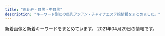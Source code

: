 ```yaml
---
title: "恵比寿・目黒・中目黒"
description: "キーワード別にの巨乳アジアン・チャイナエステ嬢情報をまとめました。"
---
```


新着画像と新着キーワードをまとめています。
2021年04月29日の情報です。

<DmmAffiliateIns />
<KeywordTable
  shops={
    [
    {
        "keywords": {
            "88": 3,
            "F": 1,
            "86": 12,
            "84": 1,
            "83": 2,
            "E": 3,
            "85": 9,
            "87": 6,
            "D": 25,
            "C": 4
        },
        "url": "http://onlyone.tyo.cm/",
        "station": "JR\u76ee\u9ed2\u99c5\u897f\u53e3",
        "img_links": [
            "http://onlyone.tyo.cm/photos/sites/5/2020/05/2020051419324761.jpg",
            "http://onlyone.tyo.cm/photos/sites/5/2018/11/2018110713255310.jpg",
            "http://onlyone.tyo.cm/photos/sites/5/2019/08/2019080815010066.jpg",
            "http://onlyone.tyo.cm/images/room2.jpg",
            "http://onlyone.tyo.cm/photos/sites/5/2019/02/2019022310345266.jpg",
            "http://onlyone.tyo.cm/photos/sites/5/2020/09/2020092510523998.jpg",
            "http://onlyone.tyo.cm/photos/sites/5/2021/02/2021022216501749.jpg",
            "http://onlyone.tyo.cm/photos/sites/5/2019/06/2019060510384975.jpg",
            "http://onlyone.tyo.cm/photos/sites/5/2020/09/2020092617301564.jpg",
            "http://onlyone.tyo.cm/images/room1.jpg",
            "http://onlyone.tyo.cm/images/acc3.jpg",
            "http://onlyone.tyo.cm/images/top.png",
            "http://onlyone.tyo.cm/photos/sites/5/2019/01/2019011814353078.jpg",
            "http://onlyone.tyo.cm/photos/sites/5/2020/09/2020092510524025.jpg",
            "http://onlyone.tyo.cm/images/new.jpg",
            "http://onlyone.tyo.cm/images/s_staff.png",
            "http://onlyone.tyo.cm/photos/sites/5/2019/12/2019121715483135.jpg",
            "http://onlyone.tyo.cm/photos/sites/5/2019/02/2019022310334774.jpg",
            "http://onlyone.tyo.cm/photos/sites/5/2019/01/2019013017372064.jpg",
            "http://onlyone.tyo.cm/photos/sites/5/2019/03/2019030418403098.jpg",
            "http://onlyone.tyo.cm/photos/sites/5/2020/09/2020092218541894.jpg",
            "http://onlyone.tyo.cm/photos/sites/5/2021/03/2021030316101626.jpg",
            "http://onlyone.tyo.cm/photos/sites/5/2020/06/2020060815500896.jpg",
            "http://onlyone.tyo.cm/photos/sites/5/2018/03/2018031607430562.jpg",
            "http://onlyone.tyo.cm/photos/sites/5/2019/11/2019112117013754.jpg",
            "http://onlyone.tyo.cm/photos/sites/5/2019/07/2019070616424775.jpg",
            "http://onlyone.tyo.cm/photos/sites/5/2019/05/2019052911352557.jpg",
            "http://onlyone.tyo.cm/photos/sites/5/2018/06/2018062904050630.jpg",
            "http://onlyone.tyo.cm/photos/sites/5/2018/08/2018080308152252.jpg",
            "http://onlyone.tyo.cm/images/s_link.png",
            "http://onlyone.tyo.cm/images/acc4.jpg",
            "http://onlyone.tyo.cm/photos/sites/5/2018/10/201810181432433.jpg",
            "http://onlyone.tyo.cm/photos/sites/5/2018/08/2018082407542866.jpg",
            "http://onlyone.tyo.cm/photos/sites/5/2018/07/2018071709241386.jpg",
            "http://onlyone.tyo.cm/photos/sites/5/2021/02/202102181024101.jpg",
            "http://onlyone.tyo.cm/photos/sites/5/2019/01/2019013017371133.jpg",
            "http://onlyone.tyo.cm/photos/sites/5/2019/11/2019110105152849.jpg",
            "http://onlyone.tyo.cm/photos/sites/5/2018/09/2018092710191274.jpg",
            "http://onlyone.tyo.cm/images/acc1.jpg",
            "http://onlyone.tyo.cm/photos/sites/5/2020/09/2020090210405221.jpg",
            "http://onlyone.tyo.cm/photos/sites/5/2019/08/2019082610481667.jpg",
            "http://onlyone.tyo.cm/photos/sites/5/2020/01/2020011413501066.jpg",
            "http://onlyone.tyo.cm/images/acc2.jpg",
            "http://onlyone.tyo.cm/photos/sites/5/2020/01/2020011412572423.jpg",
            "http://onlyone.tyo.cm/images/line.jpg",
            "http://onlyone.tyo.cm/photos/sites/5/2020/07/2020070215334437.jpg",
            "http://onlyone.tyo.cm/photos/sites/5/2019/07/2019070711031982.jpg",
            "http://onlyone.tyo.cm/photos/sites/5/2020/03/2020031716151746.jpg",
            "http://onlyone.tyo.cm/photos/sites/5/2021/03/2021030316101022.jpg",
            "http://onlyone.tyo.cm/photos/sites/5/2019/11/2019110105153240.jpg",
            "http://onlyone.tyo.cm/photos/sites/5/2019/07/2019071716092046.jpg",
            "http://onlyone.tyo.cm/photos/sites/5/2019/05/2019050915292562.jpg",
            "http://onlyone.tyo.cm/photos/sites/5/2020/09/2020092510523723.jpg",
            "http://onlyone.tyo.cm/images/room4.jpg",
            "http://onlyone.tyo.cm/photos/sites/5/2021/02/2021021810240848.jpg",
            "http://onlyone.tyo.cm/photos/sites/5/2020/07/2020070217061815.jpg",
            "http://onlyone.tyo.cm/photos/sites/5/2021/02/2021022515094363.jpg",
            "http://onlyone.tyo.cm/photos/sites/5/2020/02/2020022610121615.jpg",
            "http://onlyone.tyo.cm/photos/sites/5/2018/11/2018112110301745.jpg",
            "http://onlyone.tyo.cm/photos/sites/5/2017/11/2017112708111797.jpg",
            "http://onlyone.tyo.cm/photos/sites/5/2019/07/201907171609201.jpg",
            "http://onlyone.tyo.cm/images/room3.jpg",
            "http://onlyone.tyo.cm/photos/sites/5/2020/01/2020011413500417.jpg",
            "http://onlyone.tyo.cm/photos/sites/5/2021/02/202102201049167.jpg",
            "http://onlyone.tyo.cm/photos/sites/5/2019/06/2019060510472559.jpg",
            "http://onlyone.tyo.cm/photos/sites/5/2019/12/2019120510353312.jpg"
        ],
        "name": "OnlyOne"
    },
    {
        "url": "http://sakuram.jpest.net/",
        "img_links": [
            "http://sakuram.jpest.net/images/c9.jpg",
            "http://sakuram.jpest.net/images/sp_tit_massage.jpg",
            "http://sakuram.jpest.net/images/c2.jpg",
            "http://sakuram.jpest.net/images/c7.jpg",
            "http://sakuram.jpest.net/images/tit_new.jpg",
            "http://sakuramadmin.jpest.net/uploads//2021031911185719-e1616152747951.jpeg",
            "http://sakuram.jpest.net/images/c8.jpg",
            "http://sakuramadmin.jpest.net/uploads//2021033115115727-e1617203531417.jpeg",
            "http://sakuram.jpest.net/images/tit_sch.jpg",
            "http://sakuramadmin.jpest.net/uploads//2021031911082377-e1616152110616.jpeg",
            "http://sakuramadmin.jpest.net/uploads//2021031911072093-e1616152076234.jpeg",
            "http://sakuramadmin.jpest.net/uploads//2021031911065558-e1616152029628.jpeg",
            "http://sakuram.jpest.net/images/tit_massage.jpg",
            "http://sakuram.jpest.net/images/top.jpg",
            "http://sakuram.jpest.net/images/acc.jpg",
            "http://sakuramadmin.jpest.net/uploads//2021031911175546-e1616152759491.jpeg",
            "http://sakuram.jpest.net/images/sp_tit_pro.jpg",
            "http://sakuram.jpest.net/images/sp_tit_staff.jpg",
            "http://sakuram.jpest.net/images/c5.jpg",
            "http://sakuram.jpest.net/images/c4.jpg",
            "http://sakuramadmin.jpest.net/uploads//2021033115122354-e1617203553449.jpeg",
            "http://sakuram.jpest.net/images/c3.jpg",
            "http://sakuramadmin.jpest.net/uploads//2021031916241575-scaled.jpeg",
            "http://sakuram.jpest.net/images/tit_pro.jpg",
            "http://sakuram.jpest.net/images/c6.jpg",
            "http://sakuram.jpest.net/images/tel.png",
            "http://sakuram.jpest.net/images/tit_staff.jpg",
            "http://sakuram.jpest.net/images/sp_tit_pick.jpg",
            "http://sakuramadmin.jpest.net/uploads//2021032109570330-e1616320636156.jpeg",
            "http://sakuram.jpest.net/images/sp_tit_new.jpg",
            "http://sakuram.jpest.net/images/c1.jpg",
            "http://sakuramadmin.jpest.net/uploads//2021031911110584-e1616152277976.jpeg"
        ],
        "keywords": {
            "E": 1,
            "C": 1,
            "86": 1
        },
        "station": "JR\u6075\u6bd4\u5bff\u897f\u53e3",
        "name": "\u685c\u6e80\u958b"
    },
    {
        "name": "Victoria\u30fb\u30d3\u30af\u30c8\u30ea\u30a2",
        "url": "http://victoria.tyo.cm/",
        "img_links": [
            "http://victoria.tyo.cm/photos/sites/13/2019/06/2019061005275095.jpg",
            "http://victoria.tyo.cm/photos/sites/13/2020/01/2020012005552622.jpg",
            "http://victoria.tyo.cm/photos/sites/13/2019/02/2019021407162693.jpg",
            "https://www.a-side.com/ad/koko/include/banner/koko_125x125.png",
            "http://victoria.tyo.cm/photos/sites/13/2019/04/2019040304024424.jpg",
            "http://victoria.tyo.cm/images/room2.jpg",
            "http://victoria.tyo.cm/images/s_staff.png",
            "http://victoria.tyo.cm/photos/sites/13/2019/12/2019120106181894.jpg",
            "http://victoria.tyo.cm/images/room3.jpg",
            "http://victoria.tyo.cm/photos/sites/13/2018/12/2018122904422525.jpg",
            "http://victoria.tyo.cm/photos/sites/13/2019/05/201905100639429.jpg",
            "http://victoria.tyo.cm/photos/sites/13/2019/01/2019010506293526.jpg",
            "http://victoria.tyo.cm/photos/sites/13/2019/12/2019120904521188.jpg",
            "http://victoria.tyo.cm/photos/sites/13/2020/03/2020031904101259.jpg",
            "http://victoria.tyo.cm/photos/sites/13/2019/12/2019120904521737.jpg",
            "http://victoria.tyo.cm/photos/sites/13/2019/07/2019070206503156.jpg",
            "http://victoria.tyo.cm/photos/sites/13/2020/02/2020020104570910.jpg",
            "http://victoria.tyo.cm/photos/sites/13/2018/12/2018121502493953.jpg",
            "http://victoria.tyo.cm/images/news.jpg",
            "http://victoria.tyo.cm/images/room4.jpg",
            "http://victoria.tyo.cm/photos/sites/13/2021/02/2021021509575615.jpg",
            "http://victoria.tyo.cm/images/pick.jpg",
            "http://victoria.tyo.cm/photos/sites/13/2019/04/2019041807165826.jpg",
            "http://victoria.tyo.cm/photos/sites/13/2019/02/2019022703022355.jpg",
            "http://victoria.tyo.cm/images/face.jpg",
            "http://victoria.tyo.cm/photos/sites/13/2020/10/2020100803550565.jpg",
            "http://victoria.tyo.cm/photos/sites/13/2020/02/2020021307433041.jpg",
            "http://victoria.tyo.cm/photos/sites/13/2019/01/2019012509505197.jpg",
            "http://victoria.tyo.cm/photos/sites/13/2018/12/2018121502493847.jpg",
            "http://victoria.tyo.cm/photos/sites/13/2019/08/2019080607062415.jpg",
            "http://victoria.tyo.cm/photos/sites/13/2018/12/2018122904411765.jpg",
            "http://victoria.tyo.cm/photos/sites/13/2018/12/2018122701570643.jpg",
            "http://victoria.tyo.cm/photos/sites/13/2019/10/2019100904082968.jpg",
            "http://victoria.tyo.cm/photos/sites/13/2020/02/202002030340133.jpg",
            "http://victoria.tyo.cm/photos/sites/13/2019/02/2019021206543056.jpg",
            "http://victoria.tyo.cm/photos/sites/13/2020/01/2020011205500461.jpg",
            "http://victoria.tyo.cm/photos/sites/13/2020/01/2020011104241542.jpg",
            "http://victoria.tyo.cm/photos/sites/13/2019/10/2019101403232834.jpg",
            "http://victoria.tyo.cm/photos/sites/13/2019/01/2019012509534353.jpg",
            "http://victoria.tyo.cm/photos/sites/13/2019/01/2019011103510521.jpg",
            "http://victoria.tyo.cm/photos/sites/13/2018/12/2018121502493879.jpg",
            "http://victoria.tyo.cm/photos/sites/13/2020/01/2020012005552181.jpg",
            "http://victoria.tyo.cm/photos/sites/13/2019/10/2019100904083557.jpg",
            "http://victoria.tyo.cm/images/room1.jpg",
            "http://victoria.tyo.cm/images/mobile.jpg",
            "http://victoria.tyo.cm/photos/sites/13/2019/01/2019012108071242.jpg",
            "http://victoria.tyo.cm/photos/sites/13/2019/01/2019010506292922.jpg",
            "http://victoria.tyo.cm/photos/sites/13/2018/12/2018121502493814.jpg",
            "http://victoria.tyo.cm/photos/sites/13/2019/12/2019120406433710.jpg",
            "http://victoria.tyo.cm/photos/sites/13/2018/12/2018122701570616.jpg",
            "http://victoria.tyo.cm/images/top.jpg"
        ],
        "keywords": {
            "D": 21,
            "86": 10,
            "87": 4,
            "E": 3,
            "83": 7,
            "82": 2,
            "F": 1,
            "C": 7,
            "85": 8,
            "93": 1,
            "G": 1,
            "89": 1
        },
        "station": "JR\u76ee\u9ed2\u99c5\u6771\u53e3"
    },
    {
        "url": "http://with-you.tyo.cm",
        "keywords": {
            "D": 18,
            "C": 36
        },
        "img_links": [
            "http://with-you.tyo.cm/images/s_pick.jpg",
            "http://with-you.tyo.cm/photos/sites/6/2019/02/2019021816155116.jpg",
            "http://with-you.tyo.cm/photos/sites/6/2020/09/2020092511214697.jpg",
            "http://with-you.tyo.cm/photos/sites/6/2019/11/2019112517121980.jpg",
            "http://with-you.tyo.cm/photos/sites/6/2019/11/2019112214502832.jpg",
            "http://with-you.tyo.cm/images/top.png",
            "http://with-you.tyo.cm/photos/sites/6/2019/02/2019021818404723.jpg",
            "http://with-you.tyo.cm/photos/sites/6/2019/11/2019112214503286.jpg",
            "http://with-you.tyo.cm/photos/sites/6/2019/11/2019111915264240.jpg",
            "http://with-you.tyo.cm/images/s_news.jpg",
            "http://with-you.tyo.cm/photos/sites/6/2019/06/2019060510455732.jpg",
            "http://with-you.tyo.cm/images/s_link.jpg",
            "http://with-you.tyo.cm/photos/sites/6/2020/06/2020061515330329.jpg",
            "http://with-you.tyo.cm/photos/sites/6/2019/11/2019111915264046.jpg",
            "http://with-you.tyo.cm/photos/sites/6/2019/11/2019110107572662.jpg",
            "http://with-you.tyo.cm/photos/sites/6/2019/12/2019121914290846.jpg",
            "http://with-you.tyo.cm/photos/sites/6/2019/11/2019110108002447.jpg",
            "http://with-you.tyo.cm/photos/sites/6/2019/02/2019021816145119.jpg",
            "http://with-you.tyo.cm/photos/sites/6/2019/11/2019110606012817.jpg",
            "http://with-you.tyo.cm/photos/sites/6/2019/11/2019112916075813.jpg",
            "http://with-you.tyo.cm/images/s_recuit.jpg",
            "http://with-you.tyo.cm/photos/sites/6/2020/03/2020032714573892.jpg",
            "http://with-you.tyo.cm/photos/sites/6/2019/11/2019110108001772.jpg",
            "http://with-you.tyo.cm/photos/sites/6/2019/11/2019110806175734.jpg",
            "http://with-you.tyo.cm/photos/sites/6/2019/12/2019121017051599.jpg",
            "http://with-you.tyo.cm/photos/sites/6/2020/06/2020061515324852.jpg",
            "http://with-you.tyo.cm/photos/sites/6/2019/12/2019121914290210.jpg",
            "http://with-you.tyo.cm/photos/sites/6/2021/04/2021041715082929.jpg",
            "http://with-you.tyo.cm/images/s_staff.jpg",
            "http://with-you.tyo.cm/photos/sites/6/2019/11/2019110806175615.jpg",
            "http://with-you.tyo.cm/photos/sites/6/2019/10/2019102716505281.jpg",
            "http://with-you.tyo.cm/photos/sites/6/2019/10/2019102716505124.jpg",
            "http://with-you.tyo.cm/photos/sites/6/2019/03/2019030615474648.jpg",
            "http://with-you.tyo.cm/photos/sites/6/2020/03/2020032714542799.jpg",
            "http://with-you.tyo.cm/photos/sites/6/2019/11/2019110107573374.jpg",
            "http://with-you.tyo.cm/photos/sites/6/2019/11/2019112517122617.jpg",
            "http://with-you.tyo.cm/photos/sites/6/2019/12/2019121017051597.jpg",
            "http://hanamizuki2.a1.ies.bz/upload/sites/6/2021/04/2021041715082929.jpg",
            "http://with-you.tyo.cm/photos/sites/6/2019/02/2019021818395644.jpg",
            "http://with-you.tyo.cm/photos/sites/6/2019/11/2019112916080552.jpg",
            "http://with-you.tyo.cm/photos/sites/6/2019/11/2019112916075124.jpg"
        ],
        "name": "With you\u30fb\u30a6\u30a3\u30ba\u30e6\u30fc",
        "station": "JR\u76ee\u9ed2\u99c5\u6771\u53e3"
    },
    {
        "name": "Angel-\u30a8\u30f3\u30b8\u30a7\u30eb-",
        "keywords": {
            "D": 26,
            "89": 4,
            "C": 40,
            "84": 3,
            "87": 3,
            "88": 3,
            "85": 5,
            "E": 4,
            "F": 1,
            "86": 8
        },
        "url": "http://angel.jpn.cm/",
        "station": "JR\u76ee\u9ed2\u99c5\u6771\u53e3",
        "img_links": [
            "http://angel.jpn.cm/photos/sites/3/2016/08/staff5.jpg",
            "http://angel.jpn.cm/photos/sites/3/2019/06/2019060510404179.jpg",
            "http://angel.jpn.cm/photos/sites/3/2016/08/staff25.jpg",
            "http://angel.jpn.cm/photos/sites/3/2016/08/staff14a.jpg",
            "http://angel.jpn.cm/photos/sites/3/2017/05/8.jpg",
            "http://angel.jpn.cm/photos/sites/3/2021/02/2021022516024747.jpg",
            "http://angel.jpn.cm/photos/sites/3/2016/08/staff23a.jpg",
            "http://angel.jpn.cm/photos/sites/3/2016/08/staff7a.jpg",
            "http://angel.jpn.cm/photos/sites/3/2016/08/staff23.jpg",
            "http://angel.jpn.cm/photos/sites/3/2016/08/staff39a.jpg",
            "http://angel.jpn.cm/images/room6.jpg",
            "http://angel.jpn.cm/photos/sites/3/2016/08/staff2.jpg",
            "http://angel.jpn.cm/images/room5.jpg",
            "http://angel.jpn.cm/photos/sites/3/2019/07/2019071213431954.jpg",
            "http://angel.jpn.cm/photos/sites/3/2019/11/201911181407260.jpg",
            "http://angel.jpn.cm/photos/sites/3/2016/09/72670992207769698.jpg",
            "http://angel.jpn.cm/photos/sites/3/2019/12/2019122718552333.jpg",
            "http://angel.jpn.cm/photos/sites/3/2016/08/staff36g.jpg",
            "http://angel.jpn.cm/photos/sites/3/2016/08/staff3a.jpg",
            "http://angel.jpn.cm/images/girl-z1.jpg",
            "http://angel.jpn.cm/photos/sites/3/2016/08/staff4.jpg",
            "http://angel.jpn.cm/images/girl-z2.jpg",
            "http://angel.jpn.cm/photos/sites/3/2016/08/staff24a.jpg",
            "http://angel.jpn.cm/photos/sites/3/2019/10/2019100910242499.jpg",
            "http://angel.jpn.cm/images/top01.jpg",
            "http://angel.jpn.cm/photos/sites/3/2019/12/2019122718552413.jpg",
            "http://angel.jpn.cm/photos/sites/3/2016/08/staff8.jpg",
            "http://angel.jpn.cm/photos/sites/3/2019/11/2019111814073465.jpg",
            "http://angel.jpn.cm/images/room1.jpg",
            "http://angel.jpn.cm/photos/sites/3/2016/08/staff14.jpg",
            "http://angel.jpn.cm/photos/sites/3/2016/08/staff22.jpg",
            "http://angel.jpn.cm/photos/sites/3/2016/08/staff21.jpg",
            "http://angel.jpn.cm/photos/sites/3/2016/08/staff37.jpg",
            "http://angel.jpn.cm/photos/sites/3/2018/06/2018061601280885.jpg",
            "http://angel.jpn.cm/images/mobile.jpg",
            "http://angel.jpn.cm/photos/sites/3/2016/08/staff11.jpg",
            "http://angel.jpn.cm/photos/sites/3/2019/07/2019071016030711.jpg",
            "http://angel.jpn.cm/images/s_staff.png",
            "http://angel.jpn.cm/photos/sites/3/2016/08/staff39.jpg",
            "http://angel.jpn.cm/photos/sites/3/2016/08/staff28.jpg",
            "http://angel.jpn.cm/photos/sites/3/2017/01/1.jpg",
            "http://angel.jpn.cm/photos/sites/3/2018/06/2018061505064251.jpg",
            "http://angel.jpn.cm/images/top02.jpg",
            "http://angel.jpn.cm/photos/sites/3/2018/06/2018061505064271.jpg",
            "http://cdn.dino-es.com/images/logo/150x40DinoEs.png",
            "http://angel.jpn.cm/photos/sites/3/2018/11/201811011331167.jpg",
            "http://angel.jpn.cm/images/s_news.png",
            "http://angel.jpn.cm/photos/sites/3/2016/08/staff22a.jpg",
            "http://angel.jpn.cm/photos/sites/3/2016/08/staff24.jpg",
            "http://angel.jpn.cm/images/room2.jpg",
            "http://angel.jpn.cm/photos/sites/3/2017/04/1.jpg",
            "http://angel.jpn.cm/images/room3.jpg",
            "http://angel.jpn.cm/images/info.jpg",
            "http://angel.jpn.cm/photos/sites/3/2018/09/2018091001155585.jpg",
            "http://angel.jpn.cm/photos/sites/3/2016/09/staff40.jpg",
            "http://angel.jpn.cm/photos/sites/3/2016/08/staff2a.jpg",
            "http://angel.jpn.cm/photos/sites/3/2016/08/staff7.jpg",
            "http://angel.jpn.cm/photos/sites/3/2016/08/staff25a.jpg",
            "http://angel.jpn.cm/photos/sites/3/2021/02/2021021714005240.jpg",
            "http://angel.jpn.cm/images/room7.jpg",
            "http://angel.jpn.cm/photos/sites/3/2016/08/staff29.jpg",
            "http://angel.jpn.cm/photos/sites/3/2019/12/2019122718552430.jpg",
            "http://angel.jpn.cm/photos/sites/3/2019/06/201906051042276.jpg",
            "http://angel.jpn.cm/images/room4.jpg",
            "http://angel.jpn.cm/photos/sites/3/2016/08/staff38.jpg",
            "http://angel.jpn.cm/photos/sites/3/2017/12/201712270537317.jpg",
            "http://angel.jpn.cm/images/s_link.png",
            "http://angel.jpn.cm/photos/sites/3/2016/08/staff4a.jpg",
            "http://angel.jpn.cm/images/s_mobile.png",
            "http://angel.jpn.cm/photos/sites/3/2016/10/staff01.jpg",
            "http://angel.jpn.cm/photos/sites/3/2020/06/2020061515170635.jpg",
            "http://angel.jpn.cm/photos/sites/3/2017/11/201711280608539.jpg",
            "http://angel.jpn.cm/photos/sites/3/2016/08/staff3.jpg",
            "http://angel.jpn.cm/photos/sites/3/2017/03/2.jpg",
            "http://angel.jpn.cm/images/nbj3.jpg",
            "http://angel.jpn.cm/photos/sites/3/2016/08/staff35.jpg",
            "http://angel.jpn.cm/images/s_pick.png",
            "http://angel.jpn.cm/photos/sites/3/2020/09/2020092511154515.jpg",
            "http://angel.jpn.cm/photos/sites/3/2018/06/2018062105525655.jpg",
            "http://angel.jpn.cm/photos/sites/3/2016/08/staff36h.jpg",
            "http://angel.jpn.cm/photos/sites/3/2016/10/staff01a.jpg",
            "http://angel.jpn.cm/photos/sites/3/2017/11/2017112010234266.jpg"
        ]
    },
    {
        "img_links": [
            "http://iyashi-kokoro.info/img/st43.jpg",
            "http://iyashi-kokoro.info/img/st62.jpg",
            "http://iyashi-kokoro.info/i/img/r1.jpg",
            "http://iyashi-kokoro.info/img/s59.jpg",
            "http://iyashi-kokoro.info/img/mo.png",
            "http://iyashi-kokoro.info/img/st46.jpg",
            "http://iyashi-kokoro.info/i/img/r6.jpg",
            "http://iyashi-kokoro.info/img/s54.jpg",
            "http://iyashi-kokoro.info/i/img/r2.jpg",
            "http://iyashi-kokoro.info/img/s65.jpg",
            "http://iyashi-kokoro.info/img/s60.jpg",
            "http://iyashi-kokoro.info/i/img/st65.jpg",
            "http://iyashi-kokoro.info/i/img/st61.jpg",
            "http://iyashi-kokoro.info/i/img/st60.jpg",
            "http://iyashi-kokoro.info/i/img/s1.jpg",
            "http://iyashi-kokoro.info/i/img/st49.jpg",
            "http://iyashi-kokoro.info/img/s63.jpg",
            "http://iyashi-kokoro.info/img/st63.jpg",
            "http://iyashi-kokoro.info/img/fla.jpg",
            "http://iyashi-kokoro.info/img/st59.jpg",
            "http://iyashi-kokoro.info/img/st56.jpg",
            "http://iyashi-kokoro.info/img/st57.jpg",
            "http://iyashi-kokoro.info/i/img/s3.jpg",
            "http://iyashi-kokoro.info/img/st49.jpg",
            "http://iyashi-kokoro.info/i/img/st43.jpg",
            "http://iyashi-kokoro.info/img/botton.jpg",
            "http://iyashi-kokoro.info/i/img/st50.jpg",
            "http://iyashi-kokoro.info/i/img/st32.jpg",
            "http://iyashi-kokoro.info/img/st29.jpg",
            "http://iyashi-kokoro.info/img/st32.jpg",
            "http://iyashi-kokoro.info/img/st51.jpg",
            "http://iyashi-kokoro.info/i/img/st57.jpg",
            "http://iyashi-kokoro.info/img/cam.jpg",
            "http://iyashi-kokoro.info/i/img/st39.jpg",
            "http://iyashi-kokoro.info/i/img/st63.jpg",
            "http://iyashi-kokoro.info/img/st41.jpg",
            "http://iyashi-kokoro.info/i/img/r4.jpg",
            "http://iyashi-kokoro.info/i/img/st62.jpg",
            "http://iyashi-kokoro.info/img/s64.jpg",
            "http://iyashi-kokoro.info/i/img/s2.jpg",
            "http://iyashi-kokoro.info/img/st55.jpg",
            "http://iyashi-kokoro.info/i/img/r3.jpg",
            "http://iyashi-kokoro.info/i/img/r5.jpg",
            "http://iyashi-kokoro.info/img/st44.jpg",
            "http://iyashi-kokoro.info/img/st53.jpg",
            "http://iyashi-kokoro.info/i/img/st54.jpg",
            "http://iyashi-kokoro.info/img/s57.jpg",
            "http://iyashi-kokoro.info/img/st42.jpg",
            "http://iyashi-kokoro.info/i/img/st56.jpg",
            "http://iyashi-kokoro.info/img/st58.jpg",
            "http://iyashi-kokoro.info/img/st52.jpg",
            "http://iyashi-kokoro.info/img/s62.jpg",
            "http://iyashi-kokoro.info/img/s56.jpg",
            "http://iyashi-kokoro.info/img/st20.jpg",
            "http://iyashi-kokoro.info/i/img/st51.jpg",
            "http://iyashi-kokoro.info/i/img/st29.jpg",
            "http://iyashi-kokoro.info/img/st64.jpg",
            "http://iyashi-kokoro.info/i/img/st42.jpg",
            "http://iyashi-kokoro.info/img/s58.jpg",
            "http://iyashi-kokoro.info/i/img/st55.jpg",
            "http://iyashi-kokoro.info/i/img/s4.jpg",
            "http://iyashi-kokoro.info/img/st61.jpg",
            "http://iyashi-kokoro.info/img/st65.jpg",
            "http://iyashi-kokoro.info/i/img/st58.jpg",
            "http://iyashi-kokoro.info/img/st50.jpg",
            "http://iyashi-kokoro.info/i/img/st20.jpg",
            "http://iyashi-kokoro.info/img/st39.jpg",
            "http://iyashi-kokoro.info/img/st60.jpg",
            "http://iyashi-kokoro.info/i/img/st41.jpg",
            "http://iyashi-kokoro.info/i/img/st64.jpg",
            "http://iyashi-kokoro.info/i/img/st40.jpg",
            "http://iyashi-kokoro.info/img/s61.jpg",
            "http://iyashi-kokoro.info/img/st54.jpg",
            "http://iyashi-kokoro.info/img/st40.jpg",
            "http://iyashi-kokoro.info/i/img/st59.jpg",
            "http://iyashi-kokoro.info/i/img/st44.jpg",
            "http://iyashi-kokoro.info/i/img/st53.jpg",
            "http://iyashi-kokoro.info/i/img/st52.jpg",
            "http://iyashi-kokoro.info/img/s55.jpg",
            "http://iyashi-kokoro.info/img/s18.jpg"
        ],
        "station": "JR\u76ee\u9ed2\u99c5\u6771\u53e3",
        "keywords": {
            "86": 38,
            "E": 13,
            "88": 7,
            "87": 3,
            "85": 5,
            "C": 7,
            "D": 40
        },
        "name": "\u307f\u3086\u304d",
        "url": "http://iyashi-kokoro.info/"
    },
    {
        "keywords": {},
        "name": "RelaCute \u30ea\u30e9\u30ad\u30e5\u30fc\u30c8",
        "url": "http://relacute.tyo.cm/",
        "station": "JR\u76ee\u9ed2\u99c5\u6771\u53e3",
        "img_links": []
    },
    {
        "name": "\u91d1\u306e\u6708",
        "keywords": {},
        "station": "JR\u76ee\u9ed2\u99c5\u6771\u53e3",
        "url": "http://kintsuki.este88.com/",
        "img_links": [
            "http://kintsuki.este88.com/images/ph1.jpg",
            "http://kintsuki.este88.com/gals/rina1.jpg",
            "http://kintsuki.este88.com/images/r02.jpg",
            "http://kintsuki.este88.com/gals/mika1.jpg",
            "http://kintsuki.este88.com/gals/kixyoko1.jpg",
            "http://kintsuki.este88.com/gals/kaori1.jpg",
            "http://kintsuki.este88.com/images/r01.jpg",
            "http://kintsuki.este88.com/gals/yuyu1.jpg",
            "http://kintsuki.este88.com/gals/rei1.jpg",
            "http://kintsuki.este88.com/gals/kana1.jpg",
            "http://kintsuki.este88.com/gals/momo1.jpg",
            "http://kintsuki.este88.com/images/r04.jpg",
            "http://kintsuki.este88.com/gals/koyuki1.jpg"
        ]
    },
    {
        "name": "\u7652\u3057\u5bb6",
        "url": "http://www.oasis.esjoho.com/",
        "img_links": [
            "http://www.oasis.esjoho.com/files/004.jpg",
            "http://www.oasis.esjoho.com/files/001-02.jpg",
            "http://www.oasis.esjoho.com/files/004-02.jpg",
            "http://www.oasis.esjoho.com/files/002-02.jpg",
            "http://www.oasis.esjoho.com/files/001.jpg",
            "http://www.oasis.esjoho.com/files/005-02.jpg",
            "http://www.oasis.esjoho.com/img/tel.png",
            "http://www.oasis.esjoho.com/img/btn_blog.png",
            "http://www.oasis.esjoho.com/img/pickup.jpg",
            "http://www.oasis.esjoho.com/img/ttl_news.png",
            "http://www.oasis.esjoho.com/files/002.jpg",
            "http://www.oasis.esjoho.com/img/ttl_info.png",
            "http://www.oasis.esjoho.com/img/btn_side_mobile.jpg",
            "http://www.oasis.esjoho.com/files/005.jpg",
            "http://www.oasis.esjoho.com/img/goback.jpg"
        ],
        "keywords": {
            "86": 2,
            "C": 14,
            "87": 4,
            "D": 6,
            "85": 2
        },
        "station": "\u897f\u5c0f\u5c71\u99c5"
    },
    {
        "keywords": {
            "E": 5,
            "86": 17,
            "D": 19,
            "85": 7,
            "83": 7,
            "C": 7
        },
        "station": "JR\u6075\u6bd4\u5bff\u99c5\u897f\u53e3",
        "url": "http://hi-msg.com/tonton/",
        "img_links": [
            "http://hi-msg.com/tonton/images/eve1.png",
            "http://hi-msg.com/tonton/images/an_4_01.jpg",
            "http://hi-msg.com/tonton/images/an_3_01.jpg",
            "http://hi-msg.com/tonton/images/staff_images/st4.jpg",
            "http://hi-msg.com/tonton/images/staff_images/st3.jpg",
            "http://hi-msg.com/tonton/images/slider/slide3s.png",
            "http://hi-msg.com/tonton/images/qr.jpg",
            "http://hi-msg.com/tonton/images/index-2.jpg",
            "http://hi-msg.com/tonton/images/fbb.jpg",
            "http://hi-msg.com/tonton/images/an_2_01.jpg",
            "http://hi-msg.com/tonton/images/an_5_01.jpg",
            "http://hi-msg.com/tonton/images/an_3_02.jpg",
            "http://hi-msg.com/tonton/images/an_1_01.jpg",
            "http://hi-msg.com/tonton/images/index-1.jpg",
            "http://hi-msg.com/tonton/images/slider/slide1.png",
            "http://hi-msg.com/tonton/images/index_01.jpg",
            "http://hi-msg.com/tonton/images/staff_images/st1.jpg",
            "http://hi-msg.com/tonton/images/staff_images/st2.jpg",
            "http://hi-msg.com/tonton/images/staff_images/st5.jpg",
            "http://hi-msg.com/tonton/images/an_4_02.jpg",
            "http://hi-msg.com/tonton/images/r2.jpg",
            "http://hi-msg.com/tonton/images/slider/slide2.png",
            "http://hi-msg.com/tonton/images/staff_images/sl.png",
            "http://hi-msg.com/tonton/images/an_6_02.jpg",
            "http://hi-msg.com/tonton/images/sys1.jpg",
            "http://hi-msg.com/tonton/images/r1.jpg",
            "http://hi-msg.com/tonton/images/r4.jpg",
            "http://hi-msg.com/tonton/images/an_2_02.jpg",
            "http://hi-msg.com/tonton/images/slider/slide2s.png",
            "http://hi-msg.com/tonton/images/slider/slide3.png",
            "http://hi-msg.com/tonton/images/slider/slide1s.png",
            "http://hi-msg.com/tonton/images/an_1_02.jpg",
            "http://hi-msg.com/tonton/images/an_6_01.jpg",
            "http://hi-msg.com/tonton/images/an_5_02.jpg",
            "http://hi-msg.com/tonton/images/r3.jpg"
        ],
        "name": "\u30c8\u30f3\u30c8\u30f3"
    },
    {
        "url": "http://nakamegurofun.com/",
        "img_links": [
            "http://nakamegurofun.com/files/005fa9d.jpg",
            "http://nakamegurofun.com/images/s4.jpg",
            "http://nakamegurofun.com/files/005-020964.jpg",
            "http://nakamegurofun.com/files/008-020964.jpg",
            "http://nakamegurofun.com/files/0060964.jpg",
            "http://nakamegurofun.com/files/006fa9d.jpg",
            "http://nakamegurofun.com/images/xian.png",
            "http://nakamegurofun.com/files/006-020964.jpg",
            "http://nakamegurofun.com/files/0054f22.jpg",
            "http://nakamegurofun.com/files/0080964.jpg",
            "http://nakamegurofun.com/images/s5.jpg",
            "http://nakamegurofun.com/images/main_bottom.png",
            "http://nakamegurofun.com/images/shop/shop04.jpg",
            "http://nakamegurofun.com/files/0034f22.jpg",
            "http://nakamegurofun.com/images/s2.jpg",
            "http://nakamegurofun.com/images/zi_massage.png",
            "http://nakamegurofun.com/files/006-030964.jpg",
            "http://nakamegurofun.com/files/003-020964.jpg",
            "http://nakamegurofun.com/images/s3.jpg",
            "http://nakamegurofun.com/files/008fa9d.jpg",
            "http://nakamegurofun.com/images/shop/shop01.jpg",
            "http://nakamegurofun.com/files/0084f22.jpg",
            "http://nakamegurofun.com/files/0064f22.jpg",
            "http://nakamegurofun.com/files/007fa9d.jpg",
            "http://nakamegurofun.com/files/002fa9d.jpg",
            "http://nakamegurofun.com/images/shop/shop03.jpg",
            "http://nakamegurofun.com/files/008-030964.jpg",
            "http://nakamegurofun.com/files/003-030964.jpg",
            "http://nakamegurofun.com/files/002-030964.jpg",
            "http://nakamegurofun.com/images/shop/shop02.jpg",
            "http://nakamegurofun.com/files/0024f22.jpg",
            "http://nakamegurofun.com/images/s1.jpg",
            "http://nakamegurofun.com/files/0070964.jpg",
            "http://nakamegurofun.com/files/0030964.jpg",
            "http://nakamegurofun.com/files/0074f22.jpg",
            "http://nakamegurofun.com/images/tel.png",
            "http://nakamegurofun.com/files/005-030964.jpg",
            "http://nakamegurofun.com/images/zi_staff.png",
            "http://nakamegurofun.com/files/0050964.jpg",
            "http://nakamegurofun.com/images/infotiao1.jpg",
            "http://nakamegurofun.com/images/main_top.png",
            "http://nakamegurofun.com/images/service91a6.png",
            "http://nakamegurofun.com/files/007-030964.jpg",
            "http://nakamegurofun.com/files/007-020964.jpg",
            "http://nakamegurofun.com/files/0020964.jpg",
            "http://nakamegurofun.com/files/003fa9d.jpg",
            "http://nakamegurofun.com/files/002-020964.jpg"
        ],
        "station": "\u4e2d\u76ee\u9ed2\u99c5\u897f\u53e3",
        "keywords": {
            "D": 5,
            "85": 1,
            "C": 1,
            "87": 4,
            "88": 1
        },
        "name": "Flower \uff5e\u30d5\u30e9\u30ef\u30fc\uff5e"
    },
    {
        "name": "\u3072\u307e\u308f\u308a",
        "url": "http://www.himawari-aroma.xyz/",
        "keywords": {},
        "img_links": [
            "http://www.himawari-aroma.xyz/images/staff/3/ami.png",
            "http://www.himawari-aroma.xyz/images/13.png",
            "http://www.himawari-aroma.xyz/images/shop/4/1.jpg",
            "http://www.himawari-aroma.xyz/images/staff/3/mayu.png",
            "http://www.himawari-aroma.xyz/images/shop/4/2.jpg",
            "http://www.himawari-aroma.xyz/images/sys.jpg",
            "http://www.himawari-aroma.xyz/images/psd/off.jpg",
            "http://www.himawari-aroma.xyz/images/shop/1.png"
        ],
        "station": "JR\u6075\u6bd4\u5bff\u99c5\u897f\u53e3"
    },
    {
        "keywords": {},
        "name": "\u30d0\u30d9\u30eb",
        "url": "https://meguro-babel.com/",
        "img_links": [
            "https://meguro-babel.com/girl/4.jpg",
            "https://meguro-babel.com/girl/1.jpg",
            "https://meguro-babel.com/images/img_1.jpg",
            "https://meguro-babel.com/topics/img/145-1.jpg",
            "https://meguro-babel.com/images/room/photo03.jpg",
            "https://meguro-babel.com/images/room/photo04.jpg",
            "https://meguro-babel.com/images/room/photo01.jpg",
            "https://meguro-babel.com/topics/img/156-1.jpg",
            "https://meguro-babel.com/topics/img/157-1.jpg",
            "https://meguro-babel.com/images/room/photo02.jpg",
            "https://meguro-babel.com/girl/8.jpg",
            "https://meguro-babel.com/images/topimg4.jpg",
            "https://meguro-babel.com/girl/7.jpg",
            "https://meguro-babel.com/girl/5.jpg",
            "https://meguro-babel.com/girl/9.jpg",
            "https://meguro-babel.com/girl/21.jpg",
            "https://meguro-babel.com/girl/24.jpg",
            "https://meguro-babel.com/images/qr.jpg",
            "https://meguro-babel.com/girl/15.jpg"
        ],
        "station": "JR\u76ee\u9ed2\u99c5\u6771\u53e3"
    },
    {
        "keywords": {},
        "name": "\u30cb\u30e3\u30fc\u30cb\u30e3\u30fc",
        "station": "JR\u6075\u6bd4\u5bff\u99c5\u897f\u53e3",
        "img_links": [
            "http://www.ourstarts.site/templets/default/picture/news.png",
            "http://www.ourstarts.site/uploads/200729/1-200H9141612609.jpg",
            "http://www.ourstarts.site/uploads/allimg/200729/1-200H9141912.jpg",
            "http://www.ourstarts.site/templets/default/picture/right.png",
            "http://www.ourstarts.site/templets/default/images/t2.jpg",
            "http://www.ourstarts.site/templets/default/images/t3.jpg",
            "http://www.ourstarts.site/templets/default/picture/timg (1).png",
            "http://www.ourstarts.site/templets/default/picture/staff.png",
            "http://www.ourstarts.site/uploads/200729/1-200H9140Q13E.jpg",
            "http://www.ourstarts.site/templets/default/picture/close.png",
            "http://www.ourstarts.site/templets/default/images/t1.jpg",
            "http://www.ourstarts.site/templets/default/picture/foot_tel.png",
            "http://www.ourstarts.site/templets/default/picture/tel_contact.png",
            "http://www.ourstarts.site/uploads/200729/1-200H9140K5J4.jpg",
            "http://www.ourstarts.site/templets/default/picture/head_tell.png",
            "http://www.ourstarts.site/uploads/allimg/200729/1-200H9141213.jpg",
            "http://www.ourstarts.site/uploads/180917/1-1P91G6122J28.jpg",
            "http://www.ourstarts.site/uploads/allimg/200729/1-200H9141229.jpg"
        ],
        "url": "http://www.ourstarts.site/"
    }
]
}
/>
<DmmAffiliateScript />
